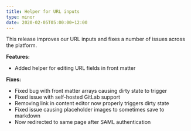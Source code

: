 ```yaml
---
title: Helper for URL inputs
type: minor
date: 2020-02-05T05:00:00+12:00
---
```


This release improves our URL inputs and fixes a number of issues across the platform.

**Features:**

* Added helper for editing URL fields in front matter

**Fixes:**

* Fixed bug with front matter arrays causing dirty state to trigger
* Fixed issue with self-hosted GitLab support
* Removing link in content editor now properly triggers dirty state
* Fixed issue causing placeholder images to sometimes save to markdown
* Now redirected to same page after SAML authentication